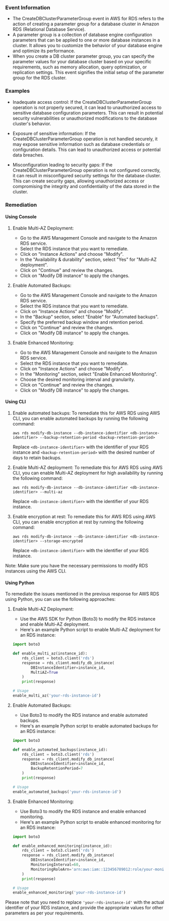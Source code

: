
### Event Information

- The CreateDBClusterParameterGroup event in AWS for RDS refers to the action of creating a parameter group for a database cluster in Amazon RDS (Relational Database Service).
- A parameter group is a collection of database engine configuration parameters that can be applied to one or more database instances in a cluster. It allows you to customize the behavior of your database engine and optimize its performance.
- When you create a DB cluster parameter group, you can specify the parameter values for your database cluster based on your specific requirements, such as memory allocation, query optimization, or replication settings. This event signifies the initial setup of the parameter group for the RDS cluster.


### Examples

- Inadequate access control: If the CreateDBClusterParameterGroup operation is not properly secured, it can lead to unauthorized access to sensitive database configuration parameters. This can result in potential security vulnerabilities or unauthorized modifications to the database cluster's behavior.

- Exposure of sensitive information: If the CreateDBClusterParameterGroup operation is not handled securely, it may expose sensitive information such as database credentials or configuration details. This can lead to unauthorized access or potential data breaches.

- Misconfiguration leading to security gaps: If the CreateDBClusterParameterGroup operation is not configured correctly, it can result in misconfigured security settings for the database cluster. This can create security gaps, allowing unauthorized access or compromising the integrity and confidentiality of the data stored in the cluster.

### Remediation

#### Using Console

1. Enable Multi-AZ Deployment: 
   - Go to the AWS Management Console and navigate to the Amazon RDS service.
   - Select the RDS instance that you want to remediate.
   - Click on "Instance Actions" and choose "Modify".
   - In the "Availability & durability" section, select "Yes" for "Multi-AZ deployment".
   - Click on "Continue" and review the changes.
   - Click on "Modify DB instance" to apply the changes.

2. Enable Automated Backups: 
   - Go to the AWS Management Console and navigate to the Amazon RDS service.
   - Select the RDS instance that you want to remediate.
   - Click on "Instance Actions" and choose "Modify".
   - In the "Backup" section, select "Enable" for "Automated backups".
   - Specify the preferred backup window and retention period.
   - Click on "Continue" and review the changes.
   - Click on "Modify DB instance" to apply the changes.

3. Enable Enhanced Monitoring: 
   - Go to the AWS Management Console and navigate to the Amazon RDS service.
   - Select the RDS instance that you want to remediate.
   - Click on "Instance Actions" and choose "Modify".
   - In the "Monitoring" section, select "Enable Enhanced Monitoring".
   - Choose the desired monitoring interval and granularity.
   - Click on "Continue" and review the changes.
   - Click on "Modify DB instance" to apply the changes.

#### Using CLI

1. Enable automated backups: To remediate this for AWS RDS using AWS CLI, you can enable automated backups by running the following command:
   ```
   aws rds modify-db-instance --db-instance-identifier <db-instance-identifier> --backup-retention-period <backup-retention-period>
   ```
   Replace `<db-instance-identifier>` with the identifier of your RDS instance and `<backup-retention-period>` with the desired number of days to retain backups.

2. Enable Multi-AZ deployment: To remediate this for AWS RDS using AWS CLI, you can enable Multi-AZ deployment for high availability by running the following command:
   ```
   aws rds modify-db-instance --db-instance-identifier <db-instance-identifier> --multi-az
   ```
   Replace `<db-instance-identifier>` with the identifier of your RDS instance.

3. Enable encryption at rest: To remediate this for AWS RDS using AWS CLI, you can enable encryption at rest by running the following command:
   ```
   aws rds modify-db-instance --db-instance-identifier <db-instance-identifier> --storage-encrypted
   ```
   Replace `<db-instance-identifier>` with the identifier of your RDS instance.

Note: Make sure you have the necessary permissions to modify RDS instances using the AWS CLI.

#### Using Python

To remediate the issues mentioned in the previous response for AWS RDS using Python, you can use the following approaches:

1. Enable Multi-AZ Deployment:
   - Use the AWS SDK for Python (Boto3) to modify the RDS instance and enable Multi-AZ deployment.
   - Here's an example Python script to enable Multi-AZ deployment for an RDS instance:

   ```python
   import boto3

   def enable_multi_az(instance_id):
       rds_client = boto3.client('rds')
       response = rds_client.modify_db_instance(
           DBInstanceIdentifier=instance_id,
           MultiAZ=True
       )
       print(response)

   # Usage
   enable_multi_az('your-rds-instance-id')
   ```

2. Enable Automated Backups:
   - Use Boto3 to modify the RDS instance and enable automated backups.
   - Here's an example Python script to enable automated backups for an RDS instance:

   ```python
   import boto3

   def enable_automated_backups(instance_id):
       rds_client = boto3.client('rds')
       response = rds_client.modify_db_instance(
           DBInstanceIdentifier=instance_id,
           BackupRetentionPeriod=7
       )
       print(response)

   # Usage
   enable_automated_backups('your-rds-instance-id')
   ```

3. Enable Enhanced Monitoring:
   - Use Boto3 to modify the RDS instance and enable enhanced monitoring.
   - Here's an example Python script to enable enhanced monitoring for an RDS instance:

   ```python
   import boto3

   def enable_enhanced_monitoring(instance_id):
       rds_client = boto3.client('rds')
       response = rds_client.modify_db_instance(
           DBInstanceIdentifier=instance_id,
           MonitoringInterval=60,
           MonitoringRoleArn='arn:aws:iam::123456789012:role/your-monitoring-role'
       )
       print(response)

   # Usage
   enable_enhanced_monitoring('your-rds-instance-id')
   ```

Please note that you need to replace `'your-rds-instance-id'` with the actual identifier of your RDS instance, and provide the appropriate values for other parameters as per your requirements.

